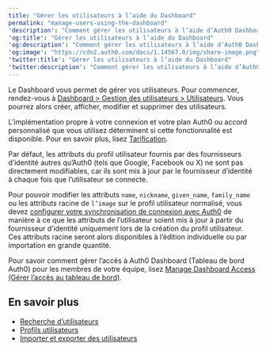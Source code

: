 ```yaml
---
title: "Gérer les utilisateurs à l’aide du Dashboard"
permalink: "manage-users-using-the-dashboard"
'description': "Comment gérer les utilisateurs à l’aide d’Auth0 Dashboard."
'og:title': "Gérer les utilisateurs à l’aide du Dashboard"
'og:description': "Comment gérer les utilisateurs à l’aide d’Auth0 Dashboard."
'og:image': "https://cdn2.auth0.com/docs/1.14567.0/img/share-image.png"
'twitter:title': "Gérer les utilisateurs à l’aide du Dashboard"
'twitter:description': "Comment gérer les utilisateurs à l’aide d’Auth0 Dashboard."
---
```


Le Dashboard vous permet de gérer vos utilisateurs. Pour commencer, rendez-vous à [Dashboard > Gestion des utilisateurs > Utilisateurs](https://manage.auth0.com/#/users). Vous pourrez alors créer, afficher, modifier et supprimer des utilisateurs.

<Card title="La disponibilité varie selon le plan Auth0">

L’implémentation propre à votre connexion et votre plan Auth0 ou accord personnalisé que vous utilisez déterminent si cette fonctionnalité est disponible. Pour en savoir plus, lisez [Tarification](https://auth0.com/pricing).

</Card>

Par défaut, les attributs du profil utilisateur fournis par des fournisseurs d’identité autres qu’Auth0 (tels que Google, Facebook ou X) ne sont pas directement modifiables, car ils sont mis à jour par le fournisseur d’identité à chaque fois que l’utilisateur se connecte.

Pour pouvoir modifier les attributs `name`, `nickname`, `given_name`, `family_name` ou les attributs racine de `l’image` sur le profil utilisateur normalisé, vous devez [configurer votre synchronisation de connexion avec Auth0](/docs/fr-ca/manage-users/user-accounts/user-profiles/configure-connection-sync-with-auth0) de manière à ce que les attributs de l’utilisateur soient mis à jour à partir du fournisseur d’identité uniquement lors de la création du profil utilisateur. Ces attributs racine seront alors disponibles à l’édition individuelle ou par importation en grande quantité.

Pour savoir comment gérer l’accès à <Tooltip href="/docs/fr-ca/glossary?term=auth0-dashboard" tip="Auth0 Dashboard
Principal produit d’Auth0 pour configurer vos services." cta="Voir le glossaire">Auth0 Dashboard</Tooltip> (Tableau de bord Auth0) pour les membres de votre équipe, lisez [Manage Dashboard Access (Gérer l’accès au tableau de bord)](/docs/fr-ca/get-started/manage-dashboard-access).

## En savoir plus

* [Recherche d’utilisateurs](/docs/fr-ca/manage-users/user-search)
* [Profils utilisateurs](/docs/fr-ca/manage-users/user-accounts/user-profiles)
* [Importer et exporter des utilisateurs](/docs/fr-ca/manage-users/user-migration)